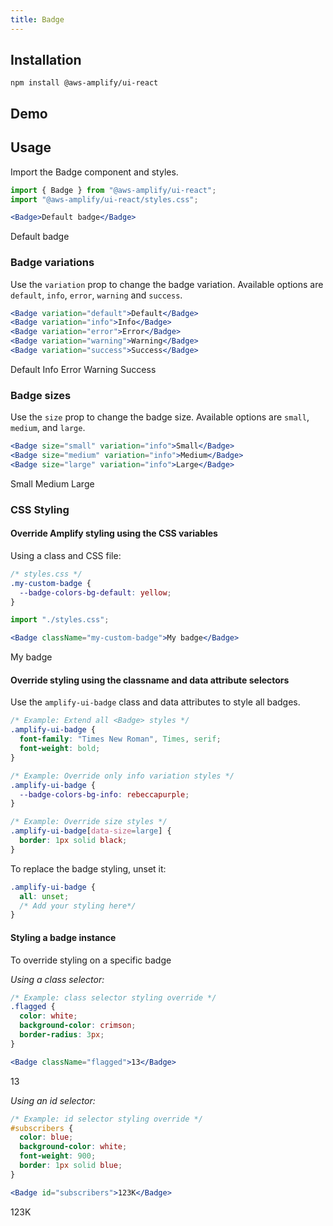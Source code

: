 ```yaml
---
title: Badge
---
```



## Installation

```
npm install @aws-amplify/ui-react
```

## Demo
<BadgeDemo/>

## Usage
Import the Badge component and styles. 

```jsx
import { Badge } from "@aws-amplify/ui-react";
import "@aws-amplify/ui-react/styles.css";

<Badge>Default badge</Badge>
```
<Badge>Default badge</Badge>

### Badge variations
Use the `variation` prop to change the badge variation. Available options are `default`, `info`, `error`, `warning` and `success`.

```jsx
<Badge variation="default">Default</Badge>
<Badge variation="info">Info</Badge>
<Badge variation="error">Error</Badge>
<Badge variation="warning">Warning</Badge>
<Badge variation="success">Success</Badge>
```
<Badge variation="default">Default</Badge>
<Badge variation="info">Info</Badge>
<Badge variation="error">Error</Badge>
<Badge variation="warning">Warning</Badge>
<Badge variation="success">Success</Badge>

### Badge sizes
Use the `size` prop to change the badge size. Available options are `small`, `medium`, and `large`.

```jsx
<Badge size="small" variation="info">Small</Badge>
<Badge size="medium" variation="info">Medium</Badge>
<Badge size="large" variation="info">Large</Badge>
```
<Badge size="small" variation="info">Small</Badge>
<Badge size="medium" variation="info">Medium</Badge>
<Badge size="large" variation="info">Large</Badge>

### CSS Styling

#### Override Amplify styling using the CSS variables

Using a class and CSS file:

```css
/* styles.css */
.my-custom-badge {
  --badge-colors-bg-default: yellow;
}
```

```jsx
import "./styles.css";

<Badge className="my-custom-badge">My badge</Badge>
```
<Badge className="my-custom-badge">My badge</Badge>

#### Override styling using the classname and data attribute selectors
Use the `amplify-ui-badge` class and data attributes to style all badges.

```css
/* Example: Extend all <Badge> styles */
.amplify-ui-badge {
  font-family: "Times New Roman", Times, serif;
  font-weight: bold;
}

/* Example: Override only info variation styles */
.amplify-ui-badge {
  --badge-colors-bg-info: rebeccapurple;
}

/* Example: Override size styles */
.amplify-ui-badge[data-size=large] {
  border: 1px solid black;
}
```
To replace the badge styling, unset it:
```css
.amplify-ui-badge {
  all: unset;
  /* Add your styling here*/
}
```

#### Styling a badge instance
To override styling on a specific badge 

*Using a class selector:*

```css
/* Example: class selector styling override */
.flagged {
  color: white;
  background-color: crimson;
  border-radius: 3px;
}
```
```jsx
<Badge className="flagged">13</Badge>
```
<Badge className="flagged">13</Badge>

*Using an id selector:*

```css
/* Example: id selector styling override */
#subscribers {
  color: blue;
  background-color: white;
  font-weight: 900;
  border: 1px solid blue;
}
```
```jsx
<Badge id="subscribers">123K</Badge>
```
<Badge id="subscribers">123K</Badge>
